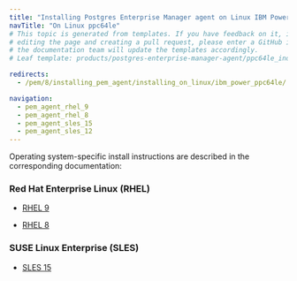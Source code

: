 ```yaml
---
title: "Installing Postgres Enterprise Manager agent on Linux IBM Power (ppc64le)"
navTitle: "On Linux ppc64le"
# This topic is generated from templates. If you have feedback on it, instead of
# editing the page and creating a pull request, please enter a GitHub issue and
# the documentation team will update the templates accordingly.
# Leaf template: products/postgres-enterprise-manager-agent/ppc64le_index.njk

redirects:
  - /pem/8/installing_pem_agent/installing_on_linux/ibm_power_ppc64le/

navigation:
  - pem_agent_rhel_9
  - pem_agent_rhel_8
  - pem_agent_sles_15
  - pem_agent_sles_12
---
```


Operating system-specific install instructions are described in the corresponding documentation:

### Red Hat Enterprise Linux (RHEL)

- [RHEL 9](pem_agent_rhel_9)

- [RHEL 8](pem_agent_rhel_8)

### SUSE Linux Enterprise (SLES)

- [SLES 15](pem_agent_sles_15)
